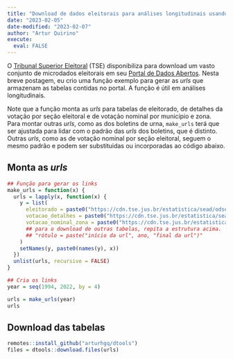 ```yaml
---
title: "Download de dados eleitorais para análises longitudinais usando R"
date: "2023-02-05"
date-modified: "2023-02-07"
author: "Artur Quirino"
execute: 
  eval: FALSE
---
```


O [Tribunal Superior Eleitoral](https://www.tse.jus.br/) (TSE) disponibiliza para download um vasto conjunto 
de microdados eleitorais  em seu [Portal de Dados Abertos](https://dadosabertos.tse.jus.br/). Nesta breve postagem, 
eu crio uma função exemplo para gerar as *urls* que armazenam as tabelas 
contidas no portal. A função é útil em análises longitudinais. 

Note que a função monta as *urls* para tabelas de eleitorado, de detalhes da votação
por seção eleitoral e de votação nominal por município e zona. Para montar outras *urls*, 
como as dos boletins de urna, `make_urls` terá que ser ajustada para lidar 
com o padrão das *urls* dos boletins, que é distinto. Outras *urls*, como as de votação 
nominal por seção eleitoral, seguem o mesmo padrão e podem ser substituidas
ou incorporadas ao código abaixo. 

## Monta as *urls*

```r

## Função para gerar os links
make_urls = function(x) {
  urls = lapply(x, function(x) {
    y = list(
      eleitorado = paste0("https://cdn.tse.jus.br/estatistica/sead/odsele/perfil_eleitorado/perfil_eleitorado_", x, ".zip"),
      votacao_detalhes = paste0("https://cdn.tse.jus.br/estatistica/sead/odsele/detalhe_votacao_secao/detalhe_votacao_secao_", x, ".zip"),
      votacao_nominal_zona = paste0("https://cdn.tse.jus.br/estatistica/sead/odsele/votacao_candidato_munzona/votacao_candidato_munzona_", x, ".zip")
      ## para o download de outras tabelas, repita a estrutura acima. 
      ## "rótulo = paste("início da url", ano, "final da url")"
    )
    setNames(y, paste0(names(y), x))
  })
  unlist(urls, recursive = FALSE)
} 

## Cria os links
year = seq(1994, 2022, by = 4)

urls = make_urls(year)
urls
```

## Download das tabelas

```r
remotes::install_github("arturhgq/dtools")
files = dtools::download.files(urls)
```

